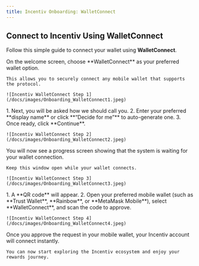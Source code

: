 ```yaml
---
title: Incentiv Onboarding: WalletConnect
---
```


## Connect to Incentiv Using WalletConnect

Follow this simple guide to connect your wallet using **WalletConnect**.

<Steps>
  <Step title="Step 1: Start the Connection">
    On the welcome screen, choose **WalletConnect** as your preferred wallet option.

    This allows you to securely connect any mobile wallet that supports the protocol.

    ![Incentiv WalletConnect Step 1](/docs/images/Onboarding_WalletConnect1.jpeg)
  </Step>
  <Step title="Step 2: Choose a Name">
    1. Next, you will be asked how we should call you.
    2. Enter your preferred **display name** or click **“Decide for me”** to auto-generate one.
    3. Once ready, click **Continue**.

    ![Incentiv WalletConnect Step 2](/docs/images/Onboarding_WalletConnect2.jpeg)
  </Step>
  <Step title="Step 3: Approve the Connection">
    You will now see a progress screen showing that the system is waiting for your wallet connection.

    Keep this window open while your wallet connects.

    ![Incentiv WalletConnect Step 3](/docs/images/Onboarding_WalletConnect3.jpeg)
  </Step>
  <Step title="Step 4: Scan and Connect">
    1. A **QR code** will appear.
    2. Open your preferred mobile wallet (such as **Trust Wallet**, **Rainbow**, or **MetaMask Mobile**), select **WalletConnect**, and scan the code to approve.

    ![Incentiv WalletConnect Step 4](/docs/images/Onboarding_WalletConnect4.jpeg)
  </Step>
  <Step title="Step 5: You’re All Set">
    Once you approve the request in your mobile wallet, your Incentiv account will connect instantly.

    You can now start exploring the Incentiv ecosystem and enjoy your rewards journey.
  </Step>
</Steps>
